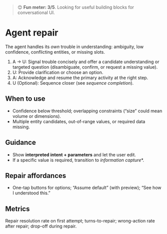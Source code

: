 
<Meta title="Primitives/Conversation/Sequence management/Agent repair" />

> 😊 **Fun meter: 3/5**. Looking for useful building blocks for conversational UI.

# Agent repair

The agent handles its *own* trouble in understanding: ambiguity, low confidence, conflicting entities, or missing slots.

1. A → U: Signal trouble concisely and offer a candidate understanding or targeted question (disambiguate, confirm, or request a missing value).
2. U: Provide clarification or choose an option.
3. A: Acknowledge and resume the primary activity at the right step.
4. U (Optional): Sequence closer (see *sequence completion*).

## When to use
- Confidence below threshold; overlapping constraints (“size” could mean volume or dimensions).
- Multiple entity candidates, out-of-range values, or required data missing.

## Guidance
- Show **interpreted intent + parameters** and let the user edit.
- If a specific value is required, transition to *information capture**.

## Repair affordances
- One-tap buttons for options; “Assume default” (with preview); “See how I understood this.”

## Metrics
Repair resolution rate on first attempt; turns-to-repair; wrong-action rate after repair; drop-off during repair.

